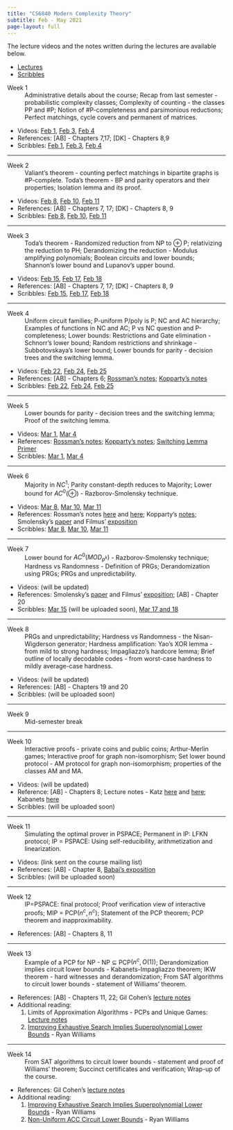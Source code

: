 ```yaml
---
title: "CS6840 Modern Complexity Theory"
subtitle: Feb - May 2021
page-layout: full
---
```


The lecture videos and the notes written during the lectures are available below.

- [Lectures](https://drive.google.com/drive/folders/19DQSMzTb1h_p54RSAB0PQ9Z6vO2rYiNB?usp=sharing)
- [Scribbles](https://drive.google.com/drive/folders/1MYP99hfurDE6tFAmrAwjeMnAdAb_5MNX?usp=sharing)


Week 1
: Administrative details about the course; Recap from last semester - probabilistic complexity classes; Complexity of counting - the classes PP and #P; Notion of #P-completeness and parsimonious reductions; Perfect matchings, cycle covers and permanent of matrices.

- Videos: [Feb 1](https://drive.google.com/file/d/1JeVe4nCHJOVbc6fdtHIpih3AoYlOyDZz/view?usp=sharing),
[Feb 3](https://drive.google.com/file/d/1SrPgZJpuZmzvSO5CEuToFtM4JH-iy0Op/view?usp=sharing),
[Feb 4](https://drive.google.com/file/d/1J3GwBTSQXI2GQdhZHc-sEd0pJNBitKX8/view?usp=sharing)
- References: [AB] - Chapters 7,17; [DK] - Chapters 8,9
- Scribbles: [Feb 1](https://drive.google.com/file/d/1iGXILSPJ4yvStlkE29ygwj17227B9bPp/view?usp=sharing), [Feb 3](https://drive.google.com/file/d/1qI7ff28xvB4dJEvXbt6IEhr9B7lexXFg/view?usp=sharing), [Feb 4](https://drive.google.com/file/d/1xiI6qxu5YHHfC7-L4lO-sqTA9Bfws9nM/view?usp=sharing)

---

Week 2
: Valiant's theorem - counting perfect matchings in bipartite graphs is #P-complete. Toda's theorem - BP and parity operators and their properties; Isolation lemma and its proof.

- Videos: [Feb 8](https://drive.google.com/file/d/1XxnB7vfsGxj_GhJkimFc1KCCpNaebnUZ/view?usp=sharing),
[Feb 10](https://drive.google.com/file/d/1cCDtR-vG7RwvPkGcDnw1C2LHpn2ArSjW/view?usp=sharing),
[Feb 11](https://drive.google.com/file/d/1sqLy7lMXbyE0A5QnZBGb8ruG_1QmqiQU/view?usp=sharing)
- References: [AB] - Chapters 7, 17; [DK] - Chapters 8, 9
- Scribbles: [Feb 8](https://drive.google.com/file/d/1ioqcmXpVTh8zHQZWaDutaqCKfpFGsxE_/view?usp=sharing),
[Feb 10](https://drive.google.com/file/d/1jBNq4t9bq2xWc7pqgRwSRO9cM9ih1ZrV/view?usp=sharing),
[Feb 11](https://drive.google.com/file/d/1z6RbTOzB8-LTWLwVtxR_Hj4PqF9BMj9E/view?usp=sharing)

---

Week 3
: Toda's theorem - Randomized reduction from NP to $\oplus$ P; relativizing the reduction to PH; Derandomizing the reduction - Modulus amplifying polynomials; Boolean circuits and lower bounds; Shannon's lower bound and Lupanov's upper bound.

- Videos: [Feb 15](https://drive.google.com/file/d/1nH5MLfyqNu2D_jx-GYI6eSQI_lvVr2RN/view?usp=sharing),
[Feb 17](https://drive.google.com/file/d/1fEwRzA6x07eUOa-iv9C-nig4hNupr_0-/view?usp=sharing),
[Feb 18](https://drive.google.com/file/d/1GIwdqy1jOYE7Zx2DMyP9Wi-zjGPuynNO/view?usp=sharing)
- References: [AB] - Chapters 7, 17; [DK] - Chapters 8, 9
- Scribbles: [Feb 15](https://drive.google.com/file/d/1GcJw7IpUBRr4B-FJ7Y3eYeRgblQ38Ndh/view?usp=sharing),
[Feb 17](https://drive.google.com/file/d/1kWBXWJtBeWQlCYO5hEDZ1rVbXacJVjZ5/view?usp=sharing),
[Feb 18](https://drive.google.com/file/d/1z-zY9y6LByy2MqGMDwPVJE13mbhmzKfo/view?usp=sharing)

---

Week 4
: Uniform circuit families; P-uniform P/poly is P; NC and AC hierarchy; Examples of functions in NC and AC; P vs NC question and P-completeness; Lower bounds: Restrictions and Gate elimination - Schnorr's lower bound; Random restrictions and shrinkage - Subbotovskaya's lower bound; Lower bounds for parity - decision trees and the switching lemma.

- Videos: [Feb 22](https://drive.google.com/file/d/1dV3V21oEa7tG2xNfXmjfQ2900cv9-I05/view?usp=sharing),
[Feb 24](https://drive.google.com/file/d/17uOWKjvPu8ZsvH_754pX3LcjFJDTeVil/view?usp=sharing),
[Feb 25](https://drive.google.com/file/d/1RayI8Dc4c05jZjG2ZwnMk0SAnwxKmrwQ/view?usp=sharing)
- References: [AB] - Chapters 6; [Rossman's notes](http://www.math.toronto.edu/rossman/2429-L2.pdf); [Kopparty's notes](https://sites.math.rutgers.edu/~sk1233/courses/topics-S13/lec2.pdf)
- Scribbles: [Feb 22](https://drive.google.com/file/d/14-6liJaDJ-_597iAMciximO2ZnDHrC5A/view?usp=sharing),
[Feb 24](https://drive.google.com/file/d/1trNrCaJOXCMBPLYg7OdtoREw1dg07U3J/view?usp=sharing),
[Feb 25](https://drive.google.com/file/d/1NfALMdz4Ppc6FN7ICYBwvexL42z0rT-E/view?usp=sharing)

---

Week 5
: Lower bounds for parity - decision trees and the switching lemma; Proof of the switching lemma.

- Videos: [Mar 1](https://drive.google.com/file/d/1j8NTsAhf-o8r2TJDTodbTmATDoXi1WiN/view?usp=sharing),
[Mar 4](https://drive.google.com/file/d/1kX7H9ssum6-ocu6wGaBp9Fb0uJQyaRJn/view?usp=sharing)
- References: [Rossman's notes](http://www.math.toronto.edu/rossman/2429-L6.pdf);
  [Kopparty's notes](https://sites.math.rutgers.edu/~sk1233/courses/topics-S13/lec3.pdf);
  [Switching Lemma Primer](https://www.cs.toronto.edu/~toni/Courses/Complexity2015/handouts/primer.pdf)
- Scribbles: [Mar 1](https://drive.google.com/file/d/1NfALMdz4Ppc6FN7ICYBwvexL42z0rT-E/view?usp=sharing),
[Mar 4](https://drive.google.com/file/d/1RPXDJiOSDilL6dZH7wi3MFJF6TK9u55y/view?usp=sharing)

---

Week 6
: Majority in $NC^1$; Parity constant-depth reduces to Majority; Lower bound for $AC^0(\oplus)$ - Razborov-Smolensky technique.

- Videos: [Mar 8](https://drive.google.com/file/d/1RkDYr2tU_Lbf46FNHz5W6NBxtxVM0QnT/view?usp=sharing),
[Mar 10](https://drive.google.com/file/d/1iEGz6GwKzV9Q6xb-7iJS_2xOpvKch0pV/view?usp=sharing),
[Mar 11](https://drive.google.com/file/d/17jFbe2IyKWO0qBn3UeMrg7M-SwEMc0P5/view?usp=sharing)
- References: Rossman's notes [here](http://www.math.toronto.edu/rossman/2429-L6.pdf) and [here](http://www.math.toronto.edu/rossman/2429-L7.pdf); Kopparty's [notes](https://sites.math.rutgers.edu/~sk1233/courses/topics-S13/lec4.pdf); Smolensky's [paper](https://www.computer.org/csdl/pds/api/csdl/proceedings/download-article/12OmNyoAA8d/pdf) and Filmus' [exposition](http://www.cs.utoronto.ca/~yuvalf/Smolensky.pdf)
- Scribbles: [Mar 8](https://drive.google.com/file/d/1e1EY7PeHnHLEwgVR0DF3c2FB4rennqpm/view?usp=sharing),
[Mar 10](https://drive.google.com/file/d/1CmoVuhypqp1T1blhMqLAhINKzl2QYme0/view?usp=sharing),
[Mar 11](https://drive.google.com/file/d/1basH15PhpgSFre9Jz9FUE-VMHAg6ZIng/view?usp=sharing)

---

Week 7
: Lower bound for $AC^0(MOD_{p^k})$ - Razborov-Smolensky technique; Hardness vs Randomness - Definition of PRGs; Derandomization using PRGs; PRGs and unpredictability.

- Videos: (will be updated)
- References: Smolensky's [paper](https://www.computer.org/csdl/pds/api/csdl/proceedings/download-article/12OmNyoAA8d/pdf) and Filmus' [exposition](http://www.cs.utoronto.ca/~yuvalf/Smolensky.pdf); [AB] - Chapter 20
- Scribbles: [Mar 15]("") (will be uploaded soon),
[Mar 17 and 18](https://drive.google.com/file/d/1tKl3nrZzk4Geow2_Ru1mZ2qxmd0mzKWT/view?usp=sharing)

---

Week 8
: PRGs and unpredictability; Hardness vs Randomness - the Nisan-Wigderson generator; Hardness amplification: Yao's XOR lemma - from mild to strong hardness; Impagliazzo's hardcore lemma; Brief outline of locally decodable codes - from worst-case hardness to mildly average-case hardness.

- Videos: (will be updated)
- References: [AB] - Chapters 19 and 20
- Scribbles: (will be uploaded soon)

---

Week 9
: Mid-semester break

---

Week 10
: Interactive proofs - private coins and public coins; Arthur-Merlin games; Interactive proof for graph non-isomorphism; Set lower bound protocol - AM protocol for graph non-isomorphism; properties of the classes AM and MA.

- Videos: (will be updated)
- Reference: [AB] - Chapters 8; Lecture notes - Katz [here](https://www.cs.umd.edu/~jkatz/complexity/f11/lecture16.pdf) and [here](https://www.cs.umd.edu/~jkatz/complexity/f05/lecture10.pdf); Kabanets [here](https://www2.cs.sfu.ca/~kabanets/407/lectures/lec13.pdf)
- Scribbles: (will be uploaded soon)

---

Week 11
: Simulating the optimal prover in PSPACE; Permanent in IP: LFKN protocol; IP = PSPACE: Using self-reducibility, arithmetization and linearization.

- Videos: (link sent on the course mailing list)
- References: [AB] - Chapter 8, [Babai's exposition](https://www.cs.princeton.edu/courses/archive/spring09/cos522/BabaiEmail.pdf)
- Scribbles: (will be uploaded soon)

---

Week 12
: IP=PSPACE: final protocol; Proof verification view of interactive proofs; MIP = PCP($n^c, n^c$); Statement of the PCP theorem; PCP theorem and inapproximability.

- References: [AB] - Chapters 8, 11

---

Week 13
: Example of a PCP for NP - NP $\subseteq$ PCP$(n^c, O(1))$; Derandomization implies circuit lower bounds - Kabanets-Impagliazzo theorem; IKW theorem - hard witnesses and derandomization; From SAT algorithms to circuit lower bounds - statement of Williams' theorem.

- References: [AB] - Chapters 11, 22; Gil Cohen's [lecture notes](https://eccc.weizmann.ac.il//resources/pdf/cohen.pdf)
- Additional reading:
    1. Limits of Approximation Algorithms - PCPs and Unique Games: [Lecture notes](https://www.tifr.res.in/~prahladh/teaching/2009-10/limits/)
    2. [Improving Exhaustive Search Implies Superpolynomial Lower Bounds](https://people.csail.mit.edu/rrw/improved-algs-lbs2.pdf) - Ryan Williams

---

Week 14
: From SAT algorithms to circuit lower bounds - statement and proof of Williams' theorem; Succinct certificates and verification; Wrap-up of the course. 

- References: Gil Cohen's [lecture notes](https://eccc.weizmann.ac.il//resources/pdf/cohen.pdf)
- Additional reading:
	1. [Improving Exhaustive Search Implies Superpolynomial Lower Bounds](https://people.csail.mit.edu/rrw/improved-algs-lbs2.pdf) - Ryan Williams
	2. [Non-Uniform ACC Circuit Lower Bounds](https://www.cs.cmu.edu/~ryanw/acc-lbs.pdf) - Ryan Williams